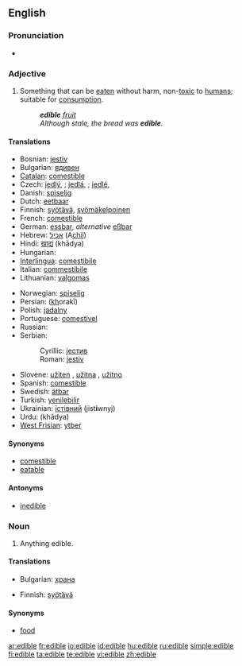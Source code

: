 ==English==

===Pronunciation===
* {{a|UK}} {{IPA|/ˈɛd.ɪ.bəl/}} {{SAMPA|/"Ed.I.b@l/}}

===Adjective===
{{en-adj|-}}

# Something that can be [[eaten]] without harm, non-[[toxic]] to [[human]]s; suitable for [[consumption]].
#: '''''edible''' [[fruit]]''
#: ''Although stale, the bread was '''edible'''.''

====Translations====
{{trans-top|Something that can be eaten without harm; suitable for consumption}}
* Bosnian: [[jestiv]] {{m}}
* Bulgarian: [[ядивен]] {{m}}
* [[Catalan]]: [[comestible]]
* Czech: [[jedlý]], {{m}}; [[jedlá]], {{f}}; [[jedlé]], {{n}}
* Danish: [[spiselig]]
* Dutch: [[eetbaar]]
* Finnish: [[syötävä]], [[syömäkelpoinen]]
* French: [[comestible]]
* German: [[essbar]], ''alternative'' [[eßbar]]
* Hebrew: [[אכיל]] (A<u>chil</u>)
* Hindi: [[खाद्य]] (khādya)
* Hungarian: {{t|hu|ehető}}
* [[Interlingua]]: [[comestibile]]
* Italian: [[commestibile]]
* Lithuanian: [[valgomas]]
{{trans-mid}}
* Norwegian: [[spiselig]]
* Persian: {{fa-Arab|[[خوراکی]]}} (<u>kh</u>orakī)
* Polish: [[jadalny]] {{m}}
* Portuguese: [[comestível]]
* Russian: {{t|ru|съедобный|sc=Cyrl|tr=sjedóbnyj}}
* Serbian:
*: Cyrillic: [[јестив]] {{m}}
*: Roman: [[jestiv]] {{m}}
* Slovene: [[užiten]] {{m}}, [[užitna]] {{f}}, [[užitno]] {{n}}
* Spanish: [[comestible]]
* Swedish: [[ätbar]]
* Turkish: [[yenilebilir]]
* Ukrainian: [[їстівний]] {{m}} (jist'''i'''wnyj)
* Urdu: {{ur-Arab|[[کھادیہ]]}} (khādya)
* [[West Frisian]]: [[ytber]]
{{trans-bottom}}

====Synonyms====
* [[comestible]]
* [[eatable]]

====Antonyms====
* [[inedible]]

===Noun===
{{en-noun}}

# Anything edible.

====Translations====
{{trans-top|anything edible}}
* Bulgarian: [[храна]] {{f}}
{{trans-mid}}
* Finnish: [[syötävä]]
{{trans-bottom}}

====Synonyms====
* [[food]]

[[ar:edible]]
[[fr:edible]]
[[io:edible]]
[[id:edible]]
[[hu:edible]]
[[ru:edible]]
[[simple:edible]]
[[fi:edible]]
[[ta:edible]]
[[te:edible]]
[[vi:edible]]
[[zh:edible]]